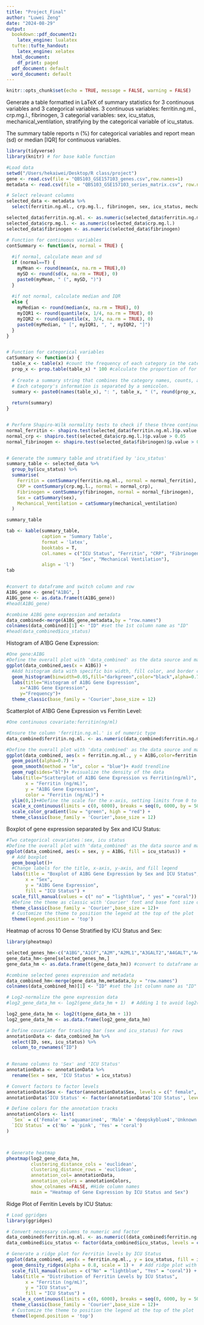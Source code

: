 ```yaml
---
title: "Project_Final"
author: "Luwei Zeng"
date: "2024-08-29"
output:
  bookdown::pdf_document2:
    latex_engine: lualatex
  tufte::tufte_handout:
    latex_engine: xelatex
  html_document:
    df_print: paged
  pdf_document: default
  word_document: default
---
```


    
```r
knitr::opts_chunk$set(echo = TRUE, message = FALSE, warning = FALSE)
```


Generate a table formatted in LaTeX of summary statistics for 3 continuous variables and 3 categorical variables.
3 continuous variables: ferritin.ng.ml., crp.mg.l., fibrinogen,
3 categorial variables:  sex, icu_status, mechanical_ventilation,
stratifying by the categorical variable of icu_status.

The summary table reports n (%) for categorical variables and report mean (sd) or median [IQR] for continuous variables. 
```r

library(tidyverse)
library(knitr) # for base kable function

```



```r
#Load data
setwd("/Users/hekaiwei/Desktop/R class/project")
gene <- read.csv(file = "QBS103_GSE157103_genes.csv",row.names=1)
metadata <- read.csv(file = "QBS103_GSE157103_series_matrix.csv", row.names = 1)

# Select relevant columns
selected_data <- metadata %>%
  select(ferritin.ng.ml., crp.mg.l., fibrinogen, sex, icu_status, mechanical_ventilation)

selected_data$ferritin.ng.ml. <- as.numeric(selected_data$ferritin.ng.ml.)
selected_data$crp.mg.l. <- as.numeric(selected_data$crp.mg.l.)
selected_data$fibrinogen <- as.numeric(selected_data$fibrinogen)

```

```r
# Function for continuous variables
contSummary <- function(x, normal = TRUE) {
  
  #if normal, calculate mean and sd
  if (normal==T) {
    myMean <- round(mean(x, na.rm = TRUE),0)
    mySD <- round(sd(x, na.rm = TRUE), 0)
    paste0(myMean, " (", mySD, ")")
  } 
  
  #if not normal, calculate median and IQR
  else { 
    myMedian <- round(median(x, na.rm = TRUE), 0)
    myIQR1 <- round(quantile(x, 1/4, na.rm = TRUE), 0)
    myIQR2 <- round(quantile(x, 3/4, na.rm = TRUE), 0)
    paste0(myMedian, " [", myIQR1, ", ", myIQR2, "]")
  }
}


# Function for categorical variables
catSummary <- function(x) {
  table_x <- table(x) #count the frequency of each category in the categorical variable x
  prop_x <- prop.table(table_x) * 100 #calculate the proportion of for each category.
  
  # Create a summary string that combines the category names, counts, and percentages.
  # Each category's information is separated by a semicolon.
  summary <- paste0(names(table_x), ": ", table_x, " (", round(prop_x, 0), "%)", collapse = "; ")
  
  return(summary)
}


# Perform Shapiro-Wilk normality tests to check if these three continuous variables are normal
normal_ferritin <- shapiro.test(selected_data$ferritin.ng.ml.)$p.value > 0.05
normal_crp <- shapiro.test(selected_data$crp.mg.l.)$p.value > 0.05
normal_fibrinogen <- shapiro.test(selected_data$fibrinogen)$p.value > 0.05


# Generate the summary table and stratified by 'icu_status'
summary_table <- selected_data %>%
  group_by(icu_status) %>%
  summarise(
    Ferritin = contSummary(ferritin.ng.ml., normal = normal_ferritin),
    CRP = contSummary(crp.mg.l., normal = normal_crp),
    Fibrinogen = contSummary(fibrinogen, normal = normal_fibrinogen),
    Sex = catSummary(sex),
    Mechanical_Ventilation = catSummary(mechanical_ventilation)
  )

summary_table

```




```r
tab <- kable(summary_table, 
             caption = 'Summary Table',
             format = 'latex',
             booktabs = T,
             col.names = c("ICU Status", "Ferritin", "CRP", "Fibrinogen", 
                           "Sex", "Mechanical Ventilation"),
             align = 'l') 
tab



```

```r
#convert to dataframe and switch column and row
A1BG_gene <- gene["A1BG", ]
A1BG_gene <- as.data.frame(t(A1BG_gene))
#head(A1BG_gene)

#combine A1BG gene expression and metadata
data_combined<-merge(A1BG_gene,metadata,by = "row.names")
colnames(data_combined)[1] <- "ID" #set the 1st column name as "ID"
#head(data_combined$icu_status)

```



Histogram of A1BG Gene Expression:




```r
#One gene:AIBG
#Define the overall plot with 'data_combined' as the data source and map 'A1BG' to the x-axis
ggplot(data_combined,aes(x = A1BG)) +
  #Add histogram data with specific bin width, fill color, and border color
  geom_histogram(binwidth=0.05,fill="darkgreen",color="black",alpha=0.7)+
  labs(title="Histogram of A1BG Gene Expression",
     x="A1BG Gene Expression",
     y="Frequency")+
  theme_classic(base_family = 'Courier',base_size = 12)
```


Scatterplot of A1BG Gene Expression vs Ferritin Level:





```r
#One continuous covariate:ferritin(ng/ml)

#Ensure the column 'ferritin.ng.ml.' is of numeric type
data_combined$ferritin.ng.ml. <- as.numeric(data_combined$ferritin.ng.ml.)

#Define the overall plot with 'data_combined' as the data source and map 'ferritin.ng.ml.' to the x-axis and 'A1BG' to the y-axis
ggplot(data_combined, aes(x = ferritin.ng.ml., y = A1BG,color=ferritin.ng.ml.)) +
  geom_point(alpha=0.7) + 
  geom_smooth(method = "lm", color = "blue")+ #add trendline
  geom_rug(sides="bl")+ #visualize the density of the data
  labs(title="Scatterplot of A1BG Gene Expression vs Ferritin(ng/ml)",
       x = "Ferritin (ng/mL)",
       y = "A1BG Gene Expression",
       color = "Ferritin (ng/mL)") +
  ylim(0,1)+#Define the scale for the x-axis, setting limits from 0 to 6000 and breaks at intervals of 500
  scale_x_continuous(limits = c(0, 6000), breaks = seq(0, 6000, by = 500)) +
  scale_color_gradient(low = "green", high = "red") +
  theme_classic(base_family = 'Courier',base_size = 12) 

```




Boxplot of gene expression separated by Sex and ICU Status:





```r
#Two categorical covariates：sex, icu status
#Define the overall plot with 'data_combined' as the data source and map 'sex' to the x-axis, 'A1BG' to the y-axis, and 'icu_status' to the fill color.
ggplot(data_combined, aes(x = sex, y = A1BG, fill = icu_status)) +
  # Add boxplot
  geom_boxplot()+
  #Change labels for the title, x-axis, y-axis, and fill legend
  labs(title = "Boxplot of A1BG Gene Expression by Sex and ICU Status",
       x = "Sex",
       y = "A1BG Gene Expression",
       fill = "ICU Status") +
  scale_fill_manual(values = c(" no" = "lightblue", " yes" = "coral")) +
  #Define the theme as classic with 'Courier' font and base font size of 10
  theme_classic(base_family = 'Courier',base_size = 12)+
  # Customize the theme to position the legend at the top of the plot
  theme(legend.position = 'top')


```






Heatmap of across 10 Gense Stratified by ICU Status and Sex:






```r
library(pheatmap)
```

```r
selected_genes_hm<-c("A1BG","A1CF","A2M","A2ML1","A3GALT2","A4GALT","A4GNT","AAAS","AACS","AADAC") #select 10 genes
gene_data_hm<-gene[selected_genes_hm,] 
gene_data_hm <- as.data.frame(t(gene_data_hm)) #convert to dataframe and switch column and row

#combine selected genes expression and metadata
data_combined_hm<-merge(gene_data_hm,metadata,by = "row.names")
colnames(data_combined_hm)[1] <- "ID" #set the 1st column name as "ID"

```
```r
# Log2-normalize the gene expression data
#log2_gene_data_hm <- log2(gene_data_hm + 1)  # Adding 1 to avoid log2(0)

log2_gene_data_hm <- log2(t(gene_data_hm + 1)) 
log2_gene_data_hm <- as.data.frame(log2_gene_data_hm) 

# Define covariate for tracking bar (sex and icu_status) for rows
annotationData <- data_combined_hm %>%
  select(ID, sex, icu_status) %>%
  column_to_rownames("ID") 
  

# Rename columns to 'Sex' and 'ICU Status'
annotationData <- annotationData %>%
  rename(Sex = sex, 'ICU Status' = icu_status)

```


```r
# Convert factors to factor levels
annotationData$Sex <- factor(annotationData$Sex, levels = c(" female", " male"," NA"), labels = c("Female", "Male", "Unknown"))
annotationData$'ICU Status' <- factor(annotationData$'ICU Status', levels = c(" no", " yes"), labels = c("No", "Yes"))

# Define colors for the annotation tracks
annotationColors <- list(
  `Sex` = c('Female' = 'aquamarine4', 'Male' = 'deepskyblue4','Unknown' = 'gray'),
  `ICU Status` = c('No' = 'pink', 'Yes' = 'coral')
)



# Generate heatmap
pheatmap(log2_gene_data_hm,
         clustering_distance_cols = 'euclidean',
         clustering_distance_rows = 'euclidean',
         annotation_col= annotationData,
         annotation_colors = annotationColors,
         show_colnames =FALSE, #Hide column names
         main = "Heatmap of Gene Expression by ICU Status and Sex")


```






Ridge Plot of Ferritin Levels by ICU Status:






```r
# Load ggridges
library(ggridges)

# Convert necessary columns to numeric and factor
data_combined$ferritin.ng.ml. <- as.numeric((data_combined$ferritin.ng.ml.))
data_combined$icu_status <- factor(data_combined$icu_status, levels = c(" no", " yes"), labels = c("No", "Yes"))
```

```r
# Generate a ridge plot for Ferritin levels by ICU Status
ggplot(data_combined, aes(x = ferritin.ng.ml., y = icu_status, fill = icu_status)) +
  geom_density_ridges(alpha = 0.8, scale = 1) +  # Add ridge plot with transparency and scale adjustment
  scale_fill_manual(values = c("No" = "lightblue", "Yes" = "coral")) +  # Customize fill colors
  labs(title = "Distribution of Ferritin Levels by ICU Status",
       x = "Ferritin (ng/mL)",
       y = "ICU Status",
       fill = "ICU Status") +
  scale_x_continuous(limits = c(0, 6000), breaks = seq(0, 6000, by = 500)) +
  theme_classic(base_family = 'Courier',base_size = 12)+
  # Customize the theme to position the legend at the top of the plot
  theme(legend.position = 'top')

```
